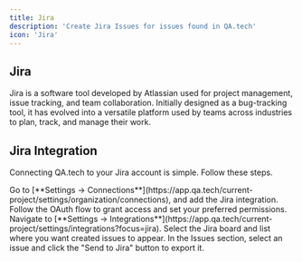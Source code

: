 ```yaml
---
title: Jira
description: 'Create Jira Issues for issues found in QA.tech'
icon: 'Jira'
---
```


## Jira

Jira is a software tool developed by Atlassian used for project management, issue tracking, and team collaboration. Initially designed as a bug-tracking tool, it has evolved into a versatile platform used by teams across industries to plan, track, and manage their work.

## Jira Integration

Connecting QA.tech to your Jira account is simple. Follow these steps.

<Steps>
  <Step title="Connect to Jira">
    Go to [**Settings →
    Connections**](https://app.qa.tech/current-project/settings/organization/connections),
    and add the Jira integration. Follow the OAuth flow to grant access and set
    your preferred permissions.
  </Step>
  <Step title="Configure the Project">
    Navigate to [**Settings →
    Integrations**](https://app.qa.tech/current-project/settings/integrations?focus=jira).
    Select the Jira board and list where you want created issues to appear.
  </Step>
  <Step title="Export an Issue">
    In the Issues section, select an issue and click the "Send to Jira" button
    to export it.
  </Step>
</Steps>
